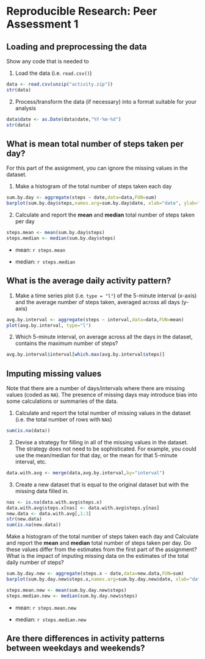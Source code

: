 # Reproducible Research: Peer Assessment 1


## Loading and preprocessing the data

Show any code that is needed to

1. Load the data (i.e. `read.csv()`)

```r
data <- read.csv(unzip("activity.zip"))
str(data)
```

2. Process/transform the data (if necessary) into a format suitable for your analysis

```r
data$date <- as.Date(data$date,"%Y-%m-%d")
str(data)
```

## What is mean total number of steps taken per day?

For this part of the assignment, you can ignore the missing values in the dataset.

1. Make a histogram of the total number of steps taken each day

```r
sum.by.day <- aggregate(steps ~ date,data=data,FUN=sum)
barplot(sum.by.day$steps,names.arg=sum.by.day$date, xlab="date", ylab="total steps per day")
```

2. Calculate and report the **mean** and **median** total number of steps taken per day

```r
steps.mean <- mean(sum.by.day$steps)
steps.median <- median(sum.by.day$steps)
```


* mean: `r steps.mean`

* median: `r steps.median`


## What is the average daily activity pattern?

1. Make a time series plot (i.e. `type = "l"`) of the 5-minute interval (x-axis) and the average number of steps taken, averaged across all days (y-axis)

```r
avg.by.interval <- aggregate(steps ~ interval,data=data,FUN=mean)
plot(avg.by.interval, type="l")
```

2. Which 5-minute interval, on average across all the days in the dataset, contains the maximum number of steps?

```r
avg.by.interval$interval[which.max(avg.by.interval$steps)]
```

## Imputing missing values

Note that there are a number of days/intervals where there are missing values (coded as `NA`). The presence of missing days may introduce bias into some calculations or summaries of the data.

1. Calculate and report the total number of missing values in the dataset (i.e. the total number of rows with `NA`s)

```r
sum(is.na(data))
```

2. Devise a strategy for filling in all of the missing values in the dataset. The strategy does not need to be sophisticated. For example, you could use the mean/median for that day, or the mean for that 5-minute interval, etc.

```r
data.with.avg <- merge(data,avg.by.interval,by="interval")
```

3. Create a new dataset that is equal to the original dataset but with the missing data filled in.

```r
nas <- is.na(data.with.avg$steps.x)
data.with.avg$steps.x[nas] <- data.with.avg$steps.y[nas]
new.data <- data.with.avg[,1:3]
str(new.data)
sum(is.na(new.data))
```

Make a histogram of the total number of steps taken each day and Calculate and report the **mean** and **median** total number of steps taken per day. Do these values differ from the estimates from the first part of the assignment? What is the impact of imputing missing data on the estimates of the total daily number of steps?

```r
sum.by.day.new <- aggregate(steps.x ~ date,data=new.data,FUN=sum)
barplot(sum.by.day.new$steps.x,names.arg=sum.by.day.new$date, xlab="date", ylab="total steps per day")
```

```r
steps.mean.new <- mean(sum.by.day.new$steps)
steps.median.new <- median(sum.by.day.new$steps)
```


* mean: `r steps.mean.new`

* median: `r steps.median.new`

## Are there differences in activity patterns between weekdays and weekends?
